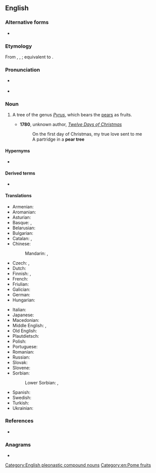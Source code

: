{{also|peartree|Pear Tree}}
==English==

===Alternative forms===
* {{alter|en|peartree}}

===Etymology===
From {{inh|en|enm|peretre}}, {{m|enm|pertre}}, {{m|enm|pere tre}}; equivalent to {{af|en|pear|tree}}.

===Pronunciation===
* {{a|RP}} {{IPA|en|/ˌpɛə ˈtɹiː/}}
* {{a|GA}} {{IPA|en|/ˌpɛɚ ˈtɹi/}}

===Noun===
{{en-noun}}

# {{lb|en|botany}} A tree of the genus ''[[Pyrus]]'', which bears the [[pear]]s as fruits.
#* '''1780''',  unknown author, ''[[w:Twelve Days of Christmas_(song)|Twelve Days of Christmas]]''
#*: On the first day of Christmas, my true love sent to me<br>A partridge in a '''pear tree'''

====Hypernyms====
* {{l|en|tree}}

====Derived terms====
* {{l|en|and a partridge in a pear tree}}

====Translations====
{{trans-top|tree of the genus ''Pyrus''}}
* Armenian: {{t+|hy|տանձենի}}
* Aromanian: {{t|rup|per}}
* Asturian: {{t|ast|peral|m|f}}
* Basque: {{t+|eu|udareondo}}, {{t+|eu|madariondo}}
* Belarusian: {{t|be|гру́ша|f|sc=Cyrl}}
* Bulgarian: {{t+|bg|кру́ша|f|sc=Cyrl}}
* Catalan: {{t|ca|perer|m}}, {{t|ca|perera|f}}
* Chinese:
*: Mandarin: {{t+|cmn|梨樹}}, {{t+|cmn|梨树|tr=líshù}}
* Czech: {{t+|cs|hrušeň|f}}, {{t+|cs|hruška|f}}
* Dutch: {{t+|nl|perenboom}}
* Finnish: {{t+|fi|päärynäpuu}}, {{t+|fi|päärynä}}
* French: {{t+|fr|poirier|m}}
* Friulian: {{t|fur|piruçâr|m}}
* Galician: {{t+|gl|pereira|f}}
* German: {{t+|de|Birnbaum|m}}
* Hungarian: {{t+|hu|körtefa}}
{{trans-mid}}
* Italian: {{t+|it|pero|m}}
* Japanese: {{t|ja|梨の木|tr=なしのき, nashi no ki}}
* Macedonian: {{t|mk|кру́ша|f|sc=Cyrl}}
* Middle English: {{t|enm|peretre}}, {{t|enm|pirie}}
* Old English: {{t|ang|pyrige}}
* Plautdietsch: {{t|pdt|Bäarenboom|m}}
* Polish: {{t+|pl|grusza|f}}
* Portuguese: {{t+|pt|pereira|f}}
* Romanian: {{t+|ro|păr}}
* Russian: {{t+|ru|гру́ша|f}}
* Slovak: {{t+|sk|hruška|f}}
* Slovene: {{t+|sl|hruška|n}}
* Sorbian:
*: Lower Sorbian: {{t|dsb|kšuška|f}}, {{t|dsb|kšušcyna|f}}
* Spanish: {{t+|es|peral|m}}
* Swedish: {{t+|sv|päronträd|n}}
* Turkish: {{t|tr|armut ağacı}}
* Ukrainian: {{t+|uk|гру́ша|f}}
{{trans-bottom}}

===References===
* {{pedia}}

===Anagrams===
* {{anagrams|en|a=aeeeprrt|repartee|repartée|repeater|rerepeat}}

[[Category:English pleonastic compound nouns]]
[[Category:en:Pome fruits]]